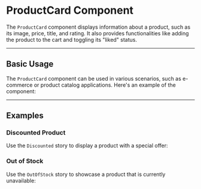 
<Meta of={ProductCardStories} />

# ProductCard Component

The `ProductCard` component displays information about a product, such as its image, price, title, and rating. It also provides functionalities like adding the product to the cart and toggling its "liked" status.

---

## Basic Usage

The `ProductCard` component can be used in various scenarios, such as e-commerce or product catalog applications. Here's an example of the component:

<Canvas of={ProductCardStories.Primary} />

---

## Examples

### Discounted Product

Use the `Discounted` story to display a product with a special offer:

<Canvas of={ProductCardStories.Discounted} />

### Out of Stock

Use the `OutOfStock` story to showcase a product that is currently unavailable:

<Canvas of={ProductCardStories.OutOfStock} />

